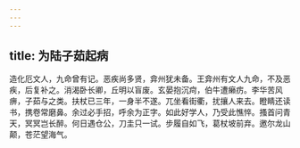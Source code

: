 ```yaml
---
---
---
```

title: 为陆子茹起病
---







造化厄文人，九命曾有记。恶疾尚多贤，弇州犹未备。王弇州有文人九命，不及恶疾，后复补之。消渴卧长卿，丘明以盲废。玄晏抱沉疴，伯牛遭癞疠。李华苦风痹，子茹与之类。扶杖已三年，一身半不遂。兀坐看街衢，扰攘人来去。瞪睛还读书，携卷常磨鼻。余过必手招，呼余为正字。如此好学人，乃受此憔悴。搔首问青天，冥冥岂长醉。何日遇仓公，刀圭只一试。步履自如飞，葛杖坡前弃。邀尔龙山颠，苍茫望海气。